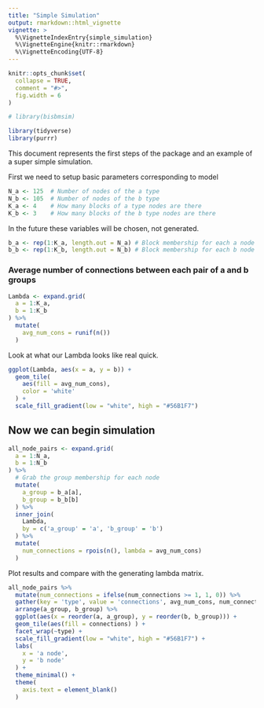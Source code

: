 ```yaml
---
title: "Simple Simulation"
output: rmarkdown::html_vignette
vignette: >
  %\VignetteIndexEntry{simple_simulation}
  %\VignetteEngine{knitr::rmarkdown}
  %\VignetteEncoding{UTF-8}
---
```


```r
knitr::opts_chunk$set(
  collapse = TRUE,
  comment = "#>",
  fig.width = 6
)
```

```r
# library(bisbmsim)

library(tidyverse)
library(purrr)
```


This document represents the first steps of the package and an example of a super simple simulation. 

First we need to setup basic parameters corresponding to model
```r
N_a <- 125  # Number of nodes of the a type
N_b <- 105  # Number of nodes of the b type
K_a <- 4    # How many blocks of a type nodes are there
K_b <- 3    # How many blocks of the b type nodes are there
```

In the future these variables will be chosen, not generated.
```r
b_a <- rep(1:K_a, length.out = N_a) # Block membership for each a node (automated in future)
b_b <- rep(1:K_b, length.out = N_b) # Block membership for each b node
```

### Average number of connections between each pair of a and b groups
```r
Lambda <- expand.grid(
  a = 1:K_a,
  b = 1:K_b
) %>% 
  mutate(
    avg_num_cons = runif(n())
  )
```



Look at what our Lambda looks like real quick.

```r
ggplot(Lambda, aes(x = a, y = b)) +
  geom_tile(
    aes(fill = avg_num_cons),
    color = 'white'
  ) +
  scale_fill_gradient(low = "white", high = "#56B1F7")

```



## Now we can begin simulation

```r
all_node_pairs <- expand.grid(
  a = 1:N_a,
  b = 1:N_b
) %>% 
  # Grab the group membership for each node
  mutate(
    a_group = b_a[a],
    b_group = b_b[b]
  ) %>% 
  inner_join(
    Lambda,
    by = c('a_group' = 'a', 'b_group' = 'b')
  ) %>% 
  mutate(
    num_connections = rpois(n(), lambda = avg_num_cons)
  )
```


Plot results and compare with the generating lambda matrix. 
```r
all_node_pairs %>% 
  mutate(num_connections = ifelse(num_connections >= 1, 1, 0)) %>% 
  gather(key = 'type', value = 'connections', avg_num_cons, num_connections) %>% 
  arrange(a_group, b_group) %>% 
  ggplot(aes(x = reorder(a, a_group), y = reorder(b, b_group))) +
  geom_tile(aes(fill = connections) ) +
  facet_wrap(~type) +
  scale_fill_gradient(low = "white", high = "#56B1F7") + 
  labs(
    x = 'a node',
    y = 'b node'
  ) +
  theme_minimal() +
  theme(
    axis.text = element_blank()
  )
```


